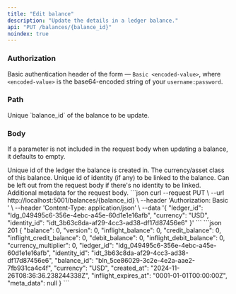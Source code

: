 ```yaml
---
title: "Edit balance"
description: "Update the details in a ledger balance."
api: "PUT /balances/{balance_id}"
noindex: true
---
```



### Authorization
Basic authentication header of the form — `Basic <encoded-value>`, where `<encoded-value>` is the base64-encoded string of your `username:password`.

### Path
<ParamField path="balance_id" type="string">
  Unique `balance_id` of the balance to be update. 
</ParamField>

### Body
<Warning>If a parameter is not included in the request body when updating a balance, it defaults to empty.</Warning>

<ParamField body="ledger_id" type="string" required>
  Unique id of the ledger the balance is created in.
</ParamField>
<ParamField body="currency" type="string" required>
  The currency/asset class of this balance.
</ParamField>
<ParamField body="identity_id" type="string">
  Unique id of identity (if any) to be linked to the balance. Can be left out from the request body if there's no identity to be linked.
</ParamField>
<ParamField body="meta_data" type="object">
  Additional metadata for the request body. 
</ParamField>

<RequestExample>
```json
curl --request PUT \
  --url http://localhost:5001/balances/{balance_id} \
  --header 'Authorization: Basic <encoded-value>' \
  --header 'Content-Type: application/json' \
  --data '{
    "ledger_id": "ldg_049495c6-356e-4ebc-a45e-60d1e1e16afb",
    "currency": "USD",
    "identity_id": "idt_3b63c8da-af29-4cc3-ad38-df17d87456e6"
  }'
```
</RequestExample>

<ResponseExample>
```json 201
{
    "balance": 0,
    "version": 0,
    "inflight_balance": 0,
    "credit_balance": 0,
    "inflight_credit_balance": 0,
    "debit_balance": 0,
    "inflight_debit_balance": 0,
    "currency_multiplier": 0,
    "ledger_id": "ldg_049495c6-356e-4ebc-a45e-60d1e1e16afb",
    "identity_id": "idt_3b63c8da-af29-4cc3-ad38-df17d87456e6",
    "balance_id": "bln_5ce86029-3c2e-4e2a-aae2-7fb931ca4c4f",
    "currency": "USD",
    "created_at": "2024-11-26T08:36:36.238244338Z",
    "inflight_expires_at": "0001-01-01T00:00:00Z",
    "meta_data": null
}
```
</ResponseExample>

<NeedHelp />
